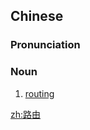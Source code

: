 ==Chinese==
{{zh-forms}}

===Pronunciation===
{{zh-pron
|m=lùyóu
|c=lou6 jau4
|cat=n
}}

===Noun===
{{zh-noun}}

# [[routing]]

{{zh-cat|Computing}}

[[zh:路由]]